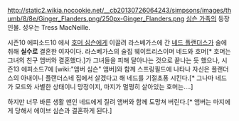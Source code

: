 http://static2.wikia.nocookie.net/__cb20130726064243/simpsons/images/thumb/8/8e/Ginger_Flanders.png/250px-Ginger_Flanders.png
[[심슨 가족]]의 등장인물. 성우는 Tress MacNeille.

시즌10 에피소드10 에서 [[호머 심슨]]에게 이끌려 라스베가스에 간 [[네드 플랜더스]]가 술에 취해 '''실수로''' 결혼한 여자이다. 라스베가스의 술집 웨이트리스이며 네드와 호머[* 호머는 그녀의 친구 앰버와 결혼했다.]가 그녀들을 피해 달아나는 것으로 끝나는 듯 했으나, 시즌13 에피소드7에 [wiki:"앰버 심슨" 앰버]와 함께 스프링필드에 나타나 자신은 플랜더스의 아내이니 플랜더스네 집에서 살겠다고 해 네드를 기절초풍 시킨다.[* 그나마 네드가 모드와 사별한 상태이니 망정이지, 마지가 멀쩡히 살아있는 호머는....]

하지만 너무 바른 생활 맨인 네드에게 질려 앰버와 함께 도망쳐 버린다.[* 앰버는 마지에게 당해서 에이브 심슨과 결혼하게 된다.]






